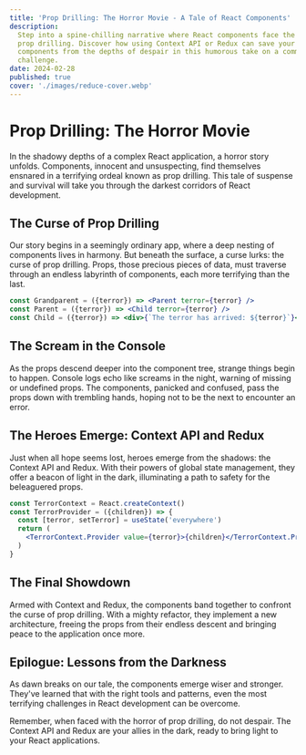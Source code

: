 ```yaml
---
title: 'Prop Drilling: The Horror Movie - A Tale of React Components'
description:
  Step into a spine-chilling narrative where React components face the dread of
  prop drilling. Discover how using Context API or Redux can save your
  components from the depths of despair in this humorous take on a common React
  challenge.
date: 2024-02-28
published: true
cover: './images/reduce-cover.webp'
---
```


# Prop Drilling: The Horror Movie

In the shadowy depths of a complex React application, a horror story unfolds.
Components, innocent and unsuspecting, find themselves ensnared in a terrifying
ordeal known as prop drilling. This tale of suspense and survival will take you
through the darkest corridors of React development.

## The Curse of Prop Drilling

Our story begins in a seemingly ordinary app, where a deep nesting of components
lives in harmony. But beneath the surface, a curse lurks: the curse of prop
drilling. Props, those precious pieces of data, must traverse through an endless
labyrinth of components, each more terrifying than the last.

```jsx
const Grandparent = ({terror}) => <Parent terror={terror} />
const Parent = ({terror}) => <Child terror={terror} />
const Child = ({terror}) => <div>{`The terror has arrived: ${terror}`}</div>
```

## The Scream in the Console

As the props descend deeper into the component tree, strange things begin to
happen. Console logs echo like screams in the night, warning of missing or
undefined props. The components, panicked and confused, pass the props down with
trembling hands, hoping not to be the next to encounter an error.

## The Heroes Emerge: Context API and Redux

Just when all hope seems lost, heroes emerge from the shadows: the Context API
and Redux. With their powers of global state management, they offer a beacon of
light in the dark, illuminating a path to safety for the beleaguered props.

```jsx
const TerrorContext = React.createContext()
const TerrorProvider = ({children}) => {
  const [terror, setTerror] = useState('everywhere')
  return (
    <TerrorContext.Provider value={terror}>{children}</TerrorContext.Provider>
  )
}
```

## The Final Showdown

Armed with Context and Redux, the components band together to confront the curse
of prop drilling. With a mighty refactor, they implement a new architecture,
freeing the props from their endless descent and bringing peace to the
application once more.

## Epilogue: Lessons from the Darkness

As dawn breaks on our tale, the components emerge wiser and stronger. They've
learned that with the right tools and patterns, even the most terrifying
challenges in React development can be overcome.

Remember, when faced with the horror of prop drilling, do not despair. The
Context API and Redux are your allies in the dark, ready to bring light to your
React applications.
